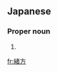 ==Japanese==
{{ja-kanjitab|お|かた|k2=がた|yomi=k}}

===Proper noun===
{{ja-pos|おがた|proper}}

# {{surname|lang=ja|sort=おがた}}

[[fr:緒方]]